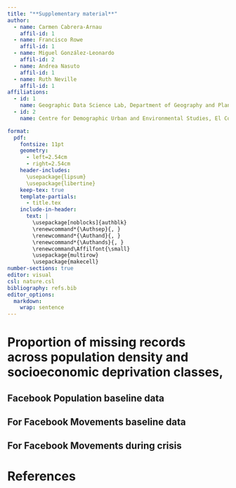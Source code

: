 ```yaml
---
title: "**Supplementary material**"
author:
  - name: Carmen Cabrera-Arnau
    affil-id: 1
  - name: Francisco Rowe
    affil-id: 1
  - name: Miguel González-Leonardo
    affil-id: 2
  - name: Andrea Nasuto
    affil-id: 1
  - name: Ruth Neville
    affil-id: 1
affiliations: 
  - id: 1
    name: Geographic Data Science Lab, Department of Geography and Planning, University of Liverpool, Liverpool, UK
  - id: 2
    name: Centre for Demographic Urban and Environmental Studies, El Colegio de México, Ciudad de México, México

format: 
  pdf:
    fontsize: 11pt
    geometry:
      - left=2.54cm
      - right=2.54cm
    header-includes:
      \usepackage{lipsum}
      \usepackage{libertine}
    keep-tex: true
    template-partials: 
      - title.tex
    include-in-header:
      text: |
        \usepackage[noblocks]{authblk}
        \renewcommand*{\Authsep}{, }
        \renewcommand*{\Authand}{, }
        \renewcommand*{\Authands}{, }
        \renewcommand\Affilfont{\small}
        \usepackage{multirow}
        \usepackage{makecell}
number-sections: true
editor: visual
csl: nature.csl
bibliography: refs.bib
editor_options:
  markdown:
    wrap: sentence
---
```


<!--# FR: A few questions to think about: Have we validated the data? i.e. tested their extent of representativeness? Shall we do something quick using census data for each country comparing overall populations?  -->

# Proportion of missing records across population density and socioeconomic deprivation classes,

## Facebook Population baseline data

```{=tex}
\begin{table}[ht]
 \centering 
 \captionsetup{width=\textwidth}
 \caption{Percentage of missing Facebook Population data records during the baseline period, across population density and socioeconomic deprivation classes (class 1 is the most sparsely populated and the most deprived).} 
 
\begin{tabular}{cccccc}
  \multirow{2}{*}{\textbf{Country}} & \multirow{2}{*}{\textbf{Records count}} & \multirow{2}{*}{\textbf{Variable}} & \multirow{2}{*}{\textbf{Class 1}} & \multirow{2}{*}{\textbf{Class 2}} & \multirow{2}{*}{\textbf{Class 3}}\\
  & & & & \\
  \Xhline{1.5pt}
   
  \multirow{5}{*}{ \;\; Argentina \;\; } & \;\;Total\;\; & & & & \\ 
  \cline{2-6}
  & \multirow{2}{*}{Missing} & \;\;Pop. density\;\; & & & \\
  & & \;\;Socioec. deprivation\;\; & & & \\
  \cline{2-6}
  & \multirow{2}{*}{Percentage missing} &  \;\;Pop. density\;\; & & & \\
  & & \;\;Socioec. deprivation\;\; & & & \\
  \Xhline{1.5pt}
  
  \multirow{5}{*}{ \;\; Chile \;\; } & \;\;Total\;\; & & & & \\ 
  \cline{2-6}
  & \multirow{2}{*}{Missing} & \;\;Pop. density\;\; & & & \\
  & & \;\;Socioec. deprivation\;\; & & & \\
  \cline{2-6}
  & \multirow{2}{*}{Percentage missing} &  \;\;Pop. density\;\; & & & \\
  & & \;\;Socioec. deprivation\;\; & & & \\
  \Xhline{1.5pt}
  
  \multirow{5}{*}{ \;\; Colombia \;\; } & \;\;Total\;\; & & & & \\ 
  \cline{2-6}
  & \multirow{2}{*}{Missing} & \;\;Pop. density\;\; & & & \\
  & & \;\;Socioec. deprivation\;\; & & & \\
  \cline{2-6}
  & \multirow{2}{*}{Percentage missing} &  \;\;Pop. density\;\; & & & \\
  & & \;\;Socioec. deprivation\;\; & & & \\
  \Xhline{1.5pt}
  
  \multirow{5}{*}{ \;\; Mexico \;\; } & \;\;Total\;\; & & & & \\ 
  \cline{2-6}
  & \multirow{2}{*}{Missing} & \;\;Pop. density\;\; & & & \\
  & & \;\;Socioec. deprivation\;\; & & & \\
  \cline{2-6}
  & \multirow{2}{*}{Percentage missing} &  \;\;Pop. density\;\; & & & \\
  & & \;\;Socioec. deprivation\;\; & & & \\
  
 \end{tabular}
\vspace{5mm}
\end{table}
```
## For Facebook Movements baseline data

```{=tex}
\begin{table}[ht]
 \centering 
 \captionsetup{width=\textwidth}
 \caption{Percentage of missing Facebook Movement data records during the baseline period, across population density and socioeconomic deprivation classes of origin tile (class 1 is the most sparsely populated and the most deprived).} 
 
\begin{tabular}{cccccc}
  \multirow{2}{*}{\textbf{Country}} & \multirow{2}{*}{\textbf{Records count}} & \multirow{2}{*}{\textbf{Variable}} & \multirow{2}{*}{\textbf{Class 1}} & \multirow{2}{*}{\textbf{Class 2}} & \multirow{2}{*}{\textbf{Class 3}}\\
  & & & & \\
  \Xhline{1.5pt}
   
  \multirow{5}{*}{ \;\; Argentina \;\; } & \;\;Total\;\; & & & & \\ 
  \cline{2-6}
  & \multirow{2}{*}{Missing} & \;\;Pop. density\;\; & & & \\
  & & \;\;Socioec. deprivation\;\; & & & \\
  \cline{2-6}
  & \multirow{2}{*}{Percentage missing} &  \;\;Pop. density\;\; & & & \\
  & & \;\;Socioec. deprivation\;\; & & & \\
  \Xhline{1.5pt}
  
  \multirow{5}{*}{ \;\; Chile \;\; } & \;\;Total\;\; & & & & \\ 
  \cline{2-6}
  & \multirow{2}{*}{Missing} & \;\;Pop. density\;\; & & & \\
  & & \;\;Socioec. deprivation\;\; & & & \\
  \cline{2-6}
  & \multirow{2}{*}{Percentage missing} &  \;\;Pop. density\;\; & & & \\
  & & \;\;Socioec. deprivation\;\; & & & \\
  \Xhline{1.5pt}
  
  \multirow{5}{*}{ \;\; Colombia \;\; } & \;\;Total\;\; & & & & \\ 
  \cline{2-6}
  & \multirow{2}{*}{Missing} & \;\;Pop. density\;\; & & & \\
  & & \;\;Socioec. deprivation\;\; & & & \\
  \cline{2-6}
  & \multirow{2}{*}{Percentage missing} &  \;\;Pop. density\;\; & & & \\
  & & \;\;Socioec. deprivation\;\; & & & \\
  \Xhline{1.5pt}
  
  \multirow{5}{*}{ \;\; Mexico \;\; } & \;\;Total\;\; & & & & \\ 
  \cline{2-6}
  & \multirow{2}{*}{Missing} & \;\;Pop. density\;\; & & & \\
  & & \;\;Socioec. deprivation\;\; & & & \\
  \cline{2-6}
  & \multirow{2}{*}{Percentage missing} &  \;\;Pop. density\;\; & & & \\
  & & \;\;Socioec. deprivation\;\; & & & \\
  
 \end{tabular}
\vspace{5mm}
\end{table}
```
## For Facebook Movements during crisis

```{=tex}


\begin{table}[ht]
 \centering 
 \captionsetup{width=\textwidth}
 \caption{Percentage of missing Facebook Movement data records during the crisis period, across population density and socioeconomic deprivation classes of origin tile (class 1 is the most sparsely populated and the most deprived).} 
 
\begin{tabular}{cccccc}
  \multirow{2}{*}{\textbf{Country}} & \multirow{2}{*}{\textbf{Records count}} & \multirow{2}{*}{\textbf{Variable}} & \multirow{2}{*}{\textbf{Class 1}} & \multirow{2}{*}{\textbf{Class 2}} & \multirow{2}{*}{\textbf{Class 3}}\\
  & & & & \\
  \Xhline{1.5pt}
   
  \multirow{5}{*}{ \;\; Argentina \;\; } & \;\;Total\;\; & & & & \\ 
  \cline{2-6}
  & \multirow{2}{*}{Missing} & \;\;Pop. density\;\; & & & \\
  & & \;\;Socioec. deprivation\;\; & & & \\
  \cline{2-6}
  & \multirow{2}{*}{Percentage missing} &  \;\;Pop. density\;\; & & & \\
  & & \;\;Socioec. deprivation\;\; & & & \\
  \Xhline{1.5pt}
  
  \multirow{5}{*}{ \;\; Chile \;\; } & \;\;Total\;\; & & & & \\ 
  \cline{2-6}
  & \multirow{2}{*}{Missing} & \;\;Pop. density\;\; & & & \\
  & & \;\;Socioec. deprivation\;\; & & & \\
  \cline{2-6}
  & \multirow{2}{*}{Percentage missing} &  \;\;Pop. density\;\; & & & \\
  & & \;\;Socioec. deprivation\;\; & & & \\
  \Xhline{1.5pt}
  
  \multirow{5}{*}{ \;\; Colombia \;\; } & \;\;Total\;\; & & & & \\ 
  \cline{2-6}
  & \multirow{2}{*}{Missing} & \;\;Pop. density\;\; & & & \\
  & & \;\;Socioec. deprivation\;\; & & & \\
  \cline{2-6}
  & \multirow{2}{*}{Percentage missing} &  \;\;Pop. density\;\; & & & \\
  & & \;\;Socioec. deprivation\;\; & & & \\
  \Xhline{1.5pt}
  
  \multirow{5}{*}{ \;\; Mexico \;\; } & \;\;Total\;\; & & & & \\ 
  \cline{2-6}
  & \multirow{2}{*}{Missing} & \;\;Pop. density\;\; & & & \\
  & & \;\;Socioec. deprivation\;\; & & & \\
  \cline{2-6}
  & \multirow{2}{*}{Percentage missing} &  \;\;Pop. density\;\; & & & \\
  & & \;\;Socioec. deprivation\;\; & & & \\
  
 \end{tabular}
\vspace{5mm}
\end{table}
```
# References
